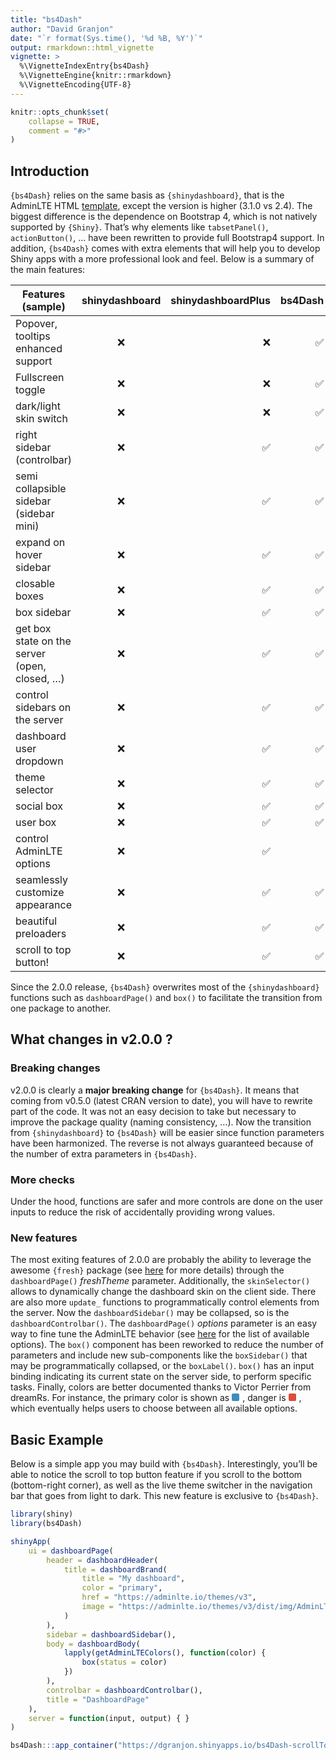 ```yaml
---
title: "bs4Dash"
author: "David Granjon"
date: "`r format(Sys.time(), '%d %B, %Y')`"
output: rmarkdown::html_vignette
vignette: >
  %\VignetteIndexEntry{bs4Dash}
  %\VignetteEngine{knitr::rmarkdown}
  %\VignetteEncoding{UTF-8}
---
```


```r
knitr::opts_chunk$set(
    collapse = TRUE,
    comment = "#>"
)
```

## Introduction

`{bs4Dash}` relies on the same basis as `{shinydashboard}`, that is the AdminLTE HTML [template](https://adminlte.io/themes/v3/), except the version
is higher (3.1.0 vs 2.4). The biggest difference is the dependence on Bootstrap 4, which is not natively
supported by `{Shiny}`. That's why elements like `tabsetPanel()`, `actionButton()`, ... have been rewritten
to provide full Bootstrap4 support. In addition, `{bs4Dash}` comes with extra elements that will 
help you to develop Shiny apps with a more professional look and feel. Below is a summary of the main features:

|  Features (sample)  |      shinydashboard      |  shinydashboardPlus | bs4Dash |
|----------|:-------------:|------:|------:|
| Popover, tooltips enhanced support |    ❌   |  ❌ |   ✅ |
| Fullscreen toggle |    ❌   |  ❌ |   ✅ |
| dark/light skin switch |    ❌   |  ❌ |   ✅ |
| right sidebar (controlbar) |    ❌   |  ✅ |   ✅ |
| semi collapsible sidebar (sidebar mini) |    ❌   |  ✅ | ✅ |
| expand on hover sidebar |    ❌   |  ✅ | ✅ |
| closable boxes | ❌ |   ✅ | ✅ |
| box sidebar | ❌ |   ✅ | ✅ |
| get box state on the server (open, closed, ...) | ❌ |   ✅ | ✅ |
| control sidebars on the server | ❌ |   ✅| ✅ |
| dashboard user dropdown |    ❌   |  ✅ | ✅ |
| theme selector | ❌ |   ✅ | ✅ |
| social box | ❌ |   ✅ | ✅ |
| user box | ❌ |   ✅ | ✅ |
| control AdminLTE options | ❌ |   ✅ |  | 
| seamlessly customize appearance | ❌ |  ✅| ✅ |
| beautiful preloaders | ❌ |   ✅ | ✅ |
| scroll to top button! | ❌ |   ✅ | ✅ |


Since the 2.0.0 release, `{bs4Dash}` overwrites most of the `{shinydashboard}` functions 
such as `dashboardPage()` and `box()` to facilitate the transition from one package to another.

## What changes in v2.0.0 ?

### Breaking changes 
v2.0.0 is clearly a __major breaking change__ for `{bs4Dash}`. It means that coming
from v0.5.0 (latest CRAN version to date), you will have to rewrite part of the code.
It was not an easy decision to take but necessary to improve the package quality (naming consistency, ...). 
Now the transition from `{shinydashboard}` to `{bs4Dash}` will be easier since 
function parameters have been harmonized. The reverse is not always guaranteed because of the number
of extra parameters in `{bs4Dash}`.

### More checks
Under the hood, functions are safer and more controls are done on the user inputs to reduce the risk of accidentally providing wrong values. 

### New features
The most exiting features of 2.0.0 are probably the ability to leverage the awesome `{fresh}` 
package (see [here](https://dreamrs.github.io/fresh/articles/vars-shinydashboard.html) for more details) 
through the `dashboardPage()` _freshTheme_ parameter. Additionally, the `skinSelector()` 
allows to dynamically change the dashboard skin on the client side. 
There are also more `update_` functions to programmatically control elements from the server. 
Now the `dashboardSidebar()` may be collapsed, so is the `dashboardControlbar()`. 
The `dashboardPage()` _options_ parameter is an easy way to fine tune the AdminLTE behavior (see [here](https://adminlte.io/themes/AdminLTE/documentation/index.html#adminlte-options) for the
list of available options). The `box()` component has been reworked to reduce the number of 
parameters and include new sub-components like the `boxSidebar()` that may be programmatically collapsed, 
or the `boxLabel()`. `box()` has an input binding indicating its current state on the 
server side, to perform specific tasks. Finally, colors are better documented thanks to 
Victor Perrier from dreamRs. For instance, the primary color is shown 
as <span style='width:12px;height:12px;background:#3c8dbc;border-radius:2px;display:inline-block;margin-right:5px;'></span>, danger is <span style='width:12px;height:12px;background:#dd4b39;border-radius:2px;display:inline-block;margin-right:5px;'></span>, which eventually helps users to choose between all available options.


## Basic Example
Below is a simple app you may build with `{bs4Dash}`. Interestingly, you'll be able to notice 
the scroll to top button feature if you scroll to the bottom (bottom-right corner), as well as the live theme
switcher in the navigation bar that goes from light to dark. This new feature is exclusive to `{bs4Dash}`.

```r
library(shiny)
library(bs4Dash)

shinyApp(
    ui = dashboardPage(
        header = dashboardHeader(
            title = dashboardBrand(
                title = "My dashboard",
                color = "primary",
                href = "https://adminlte.io/themes/v3",
                image = "https://adminlte.io/themes/v3/dist/img/AdminLTELogo.png"
            )
        ),
        sidebar = dashboardSidebar(),
        body = dashboardBody(
            lapply(getAdminLTEColors(), function(color) {
                box(status = color)
            })
        ),
        controlbar = dashboardControlbar(),
        title = "DashboardPage"
    ),
    server = function(input, output) { }
)
```

```r
bs4Dash:::app_container("https://dgranjon.shinyapps.io/bs4Dash-scrollToTop/", TRUE)
```
